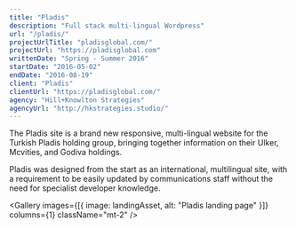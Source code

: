 ```yaml
---
title: "Pladis"
description: "Full stack multi-lingual Wordpress"
url: "/pladis/"
projectUrlTitle: "pladisglobal.com/"
projectUrl: "https://pladisglobal.com"
writtenDate: "Spring - Summer 2016"
startDate: "2016-05-02"
endDate: "2016-08-19"
client: "Pladis"
clientUrl: "https://pladisglobal.com/"
agency: "Hill+Knowlton Strategies"
agencyUrl: "http://hkstrategies.studio/"
---
```




The Pladis site is a brand new responsive, multi-lingual website for the Turkish Pladis holding group, bringing together information on their Ulker, Mcvities, and Godiva holdings.

Pladis was designed from the start as an international, multilingual site, with a requirement to be easily updated by communications staff without the need for specialist developer knowledge.

<Gallery
  images={[{ image: landingAsset, alt: "Pladis landing page" }]}
  columns={1}
  className="mt-2"
/>
